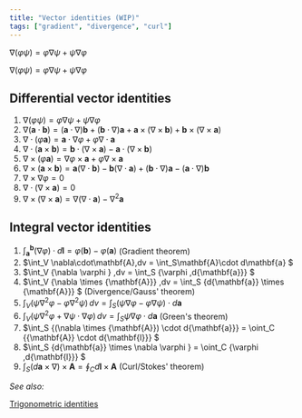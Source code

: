 ```yaml
---
title: "Vector identities (WIP)"
tags: ["gradient", "divergence", "curl"]
---
```


<equation wikipedialink="https://en.wikipedia.org/wiki/Particle_in_a_box" hyperphysicslink="http://hyperphysics.phy-astr.gsu.edu/hbase/quantum/pbox.html">$\nabla(\varphi\psi)=\varphi\nabla\psi+\psi\nabla\varphi$</equation>

<equation wikipedialink="https://en.wikipedia.org/wiki/Particle_in_a_box" hyperphysicslink="http://hyperphysics.phy-astr.gsu.edu/hbase/quantum/pbox.html">$\nabla(\varphi\psi)=\varphi\nabla\psi+\psi\nabla\varphi$</equation>

## Differential vector identities

1. $\nabla(\varphi\psi)=\varphi\nabla\psi+\psi\nabla\varphi$
1. $\nabla(\mathbf{a}\cdot\mathbf{b})=(\mathbf{a}\cdot\nabla)\mathbf{b}+(\mathbf{b}\cdot\nabla)\mathbf{a}+\mathbf{a}\times(\nabla\times\mathbf{b})+\mathbf{b}\times(\nabla\times\mathbf{a})$
1. $\nabla\cdot(\varphi\mathbf{a})=\mathbf{a}\cdot\nabla\varphi+\varphi\nabla\cdot\mathbf{a}$
1. $\nabla\cdot(\mathbf{a}\times\mathbf{b})=\mathbf{b}\cdot(\nabla\times\mathbf{a})-\mathbf{a}\cdot(\nabla\times\mathbf{b})$
1. $\nabla\times(\varphi\mathbf{a})=\nabla\varphi\times\mathbf{a}+\varphi\nabla\times\mathbf{a}$
1. $\nabla\times(\mathbf{a}\times\mathbf{b})=\mathbf{a}(\nabla\cdot\mathbf{b})-\mathbf{b}(\nabla\cdot\mathbf{a})+(\mathbf{b}\cdot\nabla)\mathbf{a}-(\mathbf{a}\cdot\nabla)\mathbf{b}$
1. $\nabla\times\nabla\varphi=0$
1. $\nabla\cdot(\nabla\times\mathbf{a})=0$
1. $\nabla\times(\nabla\times\mathbf{a})=\nabla(\nabla\cdot\mathbf{a})-{\nabla^2}\mathbf{a}$

## Integral vector identities

1. $\int_{\mathbf{a}}^{\mathbf{b}} (\nabla\varphi)\cdot d\mathbf{l} = \varphi(\mathbf{b})-\varphi(\mathbf{a})$ (Gradient theorem)
1. $\int_V \nabla\cdot\mathbf{A}\,dv = \int_S\mathbf{A}\cdot d\mathbf{a} $
1. $\int_V {\nabla \varphi } \,dv = \int_S {\varphi \,d{\mathbf{a}}} $
1. $\int_V {\nabla  \times {\mathbf{A}}} \,dv = \int_S {d{\mathbf{a}} \times {\mathbf{A}}} $ (Divergence/Gauss' theorem)
1. $\int_V (\psi\nabla^2\varphi-\varphi\nabla^2\psi)\,dv = \int_S(\psi\nabla\varphi-\varphi\nabla\psi)\cdot d\mathbf{a}$
1. $\int_V (\psi\nabla^2\varphi+\nabla\psi\cdot\nabla\varphi)\,dv = \int_S\psi\nabla\varphi\cdot d\mathbf{a}$ (Green's theorem)
1. $\int_S {(\nabla  \times {\mathbf{A}}) \cdot d{\mathbf{a}}}  = \oint_C {{\mathbf{A}} \cdot d{\mathbf{l}}} $
1. $\int_S {d{\mathbf{a}} \times \nabla \varphi }  = \oint_C {\varphi \,d{\mathbf{l}}} $
1. $\int_S (d\mathbf{a}\times\nabla)\times\mathbf{A} = \oint_C d\mathbf{l}\times\mathbf{A}$ (Curl/Stokes' theorem)

*See also:*

[Trigonometric identities](/Mathematics/Trigonometry)
